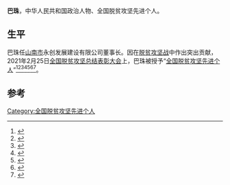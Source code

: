 '''巴珠'''，中华人民共和国政治人物、全国脱贫攻坚先进个人。

== 生平 ==
巴珠任[[山南市|山南市]]永创发展建设有限公司董事长。因在[[脱贫攻坚战|脱贫攻坚战]]中作出突出贡献，2021年2月25日[[全国脱贫攻坚总结表彰大会|全国脱贫攻坚总结表彰大会]]上，巴珠被授予“[[全国脱贫攻坚先进个人|全国脱贫攻坚先进个人]]”<ref>{{Cite web|title=关于全国脱贫攻坚先进个人先进集体拟表彰对象的公示|url=https://www.chinanews.com/gn/2021/02-10/9409480.shtml|accessdate=2021-03-12|work=[[中新网|中新网]]|archive-date=2021-02-15|archive-url=https://web.archive.org/web/20210215003222/http://www.chinanews.com/gn/2021/02-10/9409480.shtml|dead-url=no}}</ref><ref>{{Cite web|title=全国脱贫攻坚1981名先进个人和1501个先进集体名单发布|url=https://www.thepaper.cn/newsDetail_forward_11460123|accessdate=2021-03-12|work=[[澎湃新闻|澎湃新闻]]|archive-date=2021-02-28|archive-url=https://web.archive.org/web/20210228125058/https://www.thepaper.cn/newsDetail_forward_11460123|dead-url=no}}</ref><ref>{{Cite web|title=全国脱贫攻坚先进个人1981名、先进集体1501个 名单公布|url=https://www.bjnews.com.cn/detail/161425514215596.html|accessdate=2021-03-12|work=[[北京新闻网|北京新闻网]]|archive-date=2021-08-20|archive-url=https://web.archive.org/web/20210820171915/https://www.bjnews.com.cn/detail/161425514215596.html|dead-url=no}}</ref><ref>{{cite web | title=关于表彰全国脱贫攻坚先进个人和先进集体的决定 | website=人民日报 | date=2013-07-17 | url=http://paper.people.com.cn/rmrb/html/2021-02/26/nw.D110000renmrb_20210226_4-03.htm | language=zh | access-date=2021-03-17 | archive-date=2021-08-13 | archive-url=https://web.archive.org/web/20210813225632/http://paper.people.com.cn/rmrb/html/2021-02/26/nw.D110000renmrb_20210226_4-03.htm | dead-url=no }}</ref><ref>{{cite web | title=全国脱贫攻坚先进个人名单 | website=光明日报-光明网 | url=https://epaper.gmw.cn/gmrb/html/2021-02/26/nw.D110000gmrb_20210226_1-08.htm | language=zh | access-date=2021-03-17 | archive-date=2021-12-03 | archive-url=https://web.archive.org/web/20211203003331/https://epaper.gmw.cn/gmrb/html/2021-02/26/nw.D110000gmrb_20210226_1-08.htm | dead-url=no }}</ref><ref>{{cite web | title=全国脱贫攻坚1981名先进个人和1501个先进集体名单发布 | website=东方网 | date=2021-02-25 | url=https://n.eastday.com/pnews/161425172177019915 | language=zh | access-date=2021-03-17 | archive-date=2021-12-03 | archive-url=https://web.archive.org/web/20211203003339/https://n.eastday.com/pnews/161425172177019915 | dead-url=no }}</ref><ref>{{cite web | title=中共中央国务院关于表彰全国脱贫攻坚先进个人和先进集体的决定 | website=[[环球网|环球网]] | url=https://china.huanqiu.com/article/424sBpZGkdl | language=zh | access-date=2021-03-17 | archive-date=2021-08-20 | archive-url=https://web.archive.org/web/20210820144800/https://china.huanqiu.com/article/424sBpZGkdl | dead-url=no }}</ref>。

==参考==
{{Reflist}}

[[Category:全国脱贫攻坚先进个人|Category:全国脱贫攻坚先进个人]]